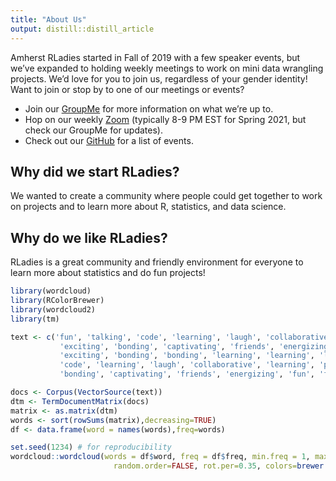 ```yaml
---
title: "About Us"
output: distill::distill_article
---
```


Amherst RLadies started in Fall of 2019 with a few speaker events, but we've expanded to holding weekly meetings to work on mini data wrangling projects. We'd love for you to join us, regardless of your gender identity! Want to join or stop by to one of our meetings or events? 

- Join our [GroupMe](https://groupme.com/join_group/66718112/xHuAqfAg) for more information on what we're up to.
- Hop on our weekly [Zoom](https://amherstcollege.zoom.us/s/98581387329) (typically 8-9 PM EST for Spring 2021, but check our GroupMe for updates).
- Check out our [GitHub](https://github.com/RLadies-Amherst/RLadies-Amherst) for a list of events.

## Why did we start RLadies?
We wanted to create a community where people could get together to work on projects and to learn more about R, statistics, and data science. 

## Why do we like RLadies?
RLadies is a great community and friendly environment for everyone to learn more about statistics and do fun projects! 

```r
library(wordcloud)
library(RColorBrewer)
library(wordcloud2)
library(tm)
```

```r
text <- c('fun', 'talking', 'code', 'learning', 'laugh', 'collaborative', 'learning', 'problem-solving', 
           'exciting', 'bonding', 'captivating', 'friends', 'energizing', 'fun', 'fun', 'friends', 'friends',
           'exciting', 'bonding', 'bonding', 'learning', 'learning', 'learning', 'fun', 'problem-solving',
           'code', 'learning', 'laugh', 'collaborative', 'learning', 'problem-solving', 'exciting',
           'bonding', 'captivating', 'friends', 'energizing', 'fun', 'fun', 'friends')
```

```r
docs <- Corpus(VectorSource(text))
dtm <- TermDocumentMatrix(docs) 
matrix <- as.matrix(dtm) 
words <- sort(rowSums(matrix),decreasing=TRUE) 
df <- data.frame(word = names(words),freq=words)
```

```r
set.seed(1234) # for reproducibility 
wordcloud::wordcloud(words = df$word, freq = df$freq, min.freq = 1, max.words=200, 
                       random.order=FALSE, rot.per=0.35, colors=brewer.pal(8, "Dark2"), scale=c(3.5,0.05))
```


